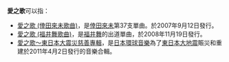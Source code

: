 '''愛之歌'''可以指：

* [[愛之歌_(倖田來未歌曲)|愛之歌 (倖田來未歌曲)]]，是[[倖田來未|倖田來未]]第37支單曲。於2007年9月12日發行。
* [[愛之歌_(福井舞歌曲)|愛之歌 (福井舞歌曲)]]，是[[福井舞|福井舞]]的出道單曲，於2008年11月19日發行。
* [[愛之歌～東日本大震災慈善專輯|愛之歌～東日本大震災慈善專輯]]，是[[日本環球音樂|日本環球音樂]]為了[[東日本大地震|東日本大地震]]賑災和重建於2011年4月2日發行的音樂合輯。

{{disambig|N|Cat=三字消歧义}}